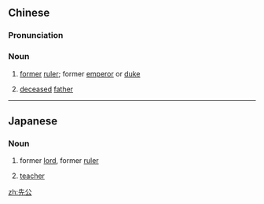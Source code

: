 ==Chinese==
{{zh-forms}}

===Pronunciation===
{{zh-pron
|m=xiāngōng
|cat=n
}}

===Noun===
{{zh-noun}}

# {{lb|zh|honorific}} [[former]] [[ruler]]; former [[emperor]] or [[duke]]
# {{lb|zh|obsolete}} [[deceased]] [[father]]

----

==Japanese==
{{ja-kanjitab|せん|こう|yomi=o}}

===Noun===
{{ja-noun|せんこう}}

# former [[lord]], former [[ruler]]
# {{lb|ja|derogatory|used by students|sort=せんこう}} [[teacher]]

[[zh:先公]]